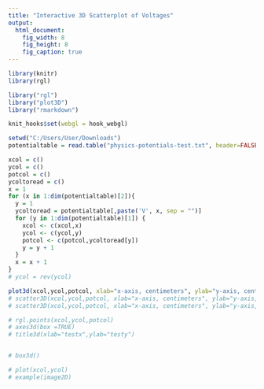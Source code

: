 ```yaml
---
title: "Interactive 3D Scatterplot of Voltages"
output: 
  html_document:
    fig_width: 8
    fig_height: 8
    fig_caption: true
---
```


```r
library(knitr)
library(rgl)

```

``` r
library("rgl")
library("plot3D")
library("rmarkdown")

knit_hooks$set(webgl = hook_webgl)

setwd("C:/Users/User/Downloads")
potentialtable = read.table("physics-potentials-test.txt", header=FALSE, stringsAsFactors=FALSE)

xcol = c()
ycol = c()
potcol = c()
ycoltoread = c()
x = 1
for (x in 1:dim(potentialtable)[2]){
  y = 1
  ycoltoread = potentialtable[,paste('V', x, sep = "")]
  for (y in 1:dim(potentialtable)[1]) {
    xcol <- c(xcol,x)
    ycol <- c(ycol,y)
    potcol <- c(potcol,ycoltoread[y])
    y = y + 1
  }
  x = x + 1
}
# ycol = rev(ycol)

plot3d(xcol,ycol,potcol, xlab="x-axis, centimeters", ylab="y-axis, centimeters", zlab="voltage")
# scatter3D(xcol,ycol,potcol, xlab="x-axis, centimeters", ylab="y-axis, centimeters", zlab="voltage", clab="voltage", theta = 0, phi = 0)
# scatter3D(xcol,ycol,potcol, xlab="x-axis, centimeters", ylab="y-axis, centimeters", zlab="voltage", clab="voltage")

# rgl.points(xcol,ycol,potcol)
# axes3d(box =TRUE)
# title3d(xlab="testx",ylab="testy")


# box3d()

# plot(xcol,ycol)
# example(image2D)
```
